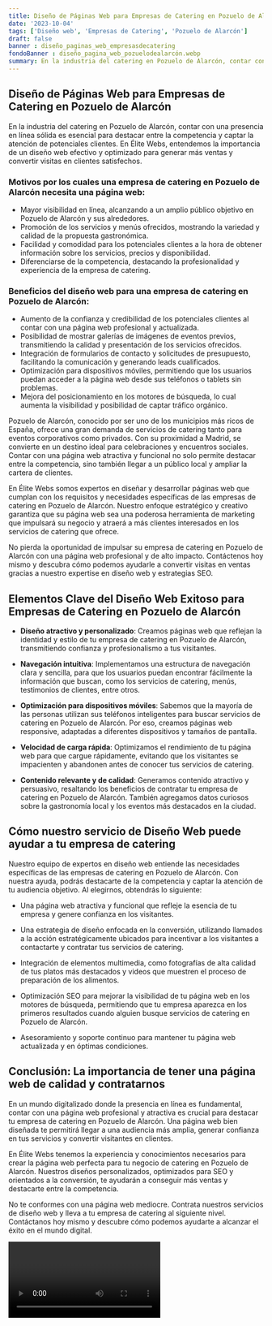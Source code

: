 ```yaml
---
title: Diseño de Páginas Web para Empresas de Catering en Pozuelo de Alarcón
date: '2023-10-04'
tags: ['Diseño web', 'Empresas de Catering', 'Pozuelo de Alarcón']
draft: false
banner : diseño_paginas_web_empresasdecatering
fondoBanner : diseño_pagina_web_pozuelodealarcón.webp
summary: En la industria del catering en Pozuelo de Alarcón, contar con una presencia en línea sólida es esencial para destacar entre la competencia y captar la atención de potenciales clientes. En Élite Webs, entendemos la importancia de un diseño web efectivo y optimizado para generar más ventas y convertir visitas en clientes satisfechos.
---
```


## Diseño de Páginas Web para Empresas de Catering en Pozuelo de Alarcón

En la industria del catering en Pozuelo de Alarcón, contar con una presencia en línea sólida es esencial para destacar entre la competencia y captar la atención de potenciales clientes. En Élite Webs, entendemos la importancia de un diseño web efectivo y optimizado para generar más ventas y convertir visitas en clientes satisfechos.

### Motivos por los cuales una empresa de catering en Pozuelo de Alarcón necesita una página web:
- Mayor visibilidad en línea, alcanzando a un amplio público objetivo en Pozuelo de Alarcón y sus alrededores.
- Promoción de los servicios y menús ofrecidos, mostrando la variedad y calidad de la propuesta gastronómica.
- Facilidad y comodidad para los potenciales clientes a la hora de obtener información sobre los servicios, precios y disponibilidad.
- Diferenciarse de la competencia, destacando la profesionalidad y experiencia de la empresa de catering.

### Beneficios del diseño web para una empresa de catering en Pozuelo de Alarcón:
- Aumento de la confianza y credibilidad de los potenciales clientes al contar con una página web profesional y actualizada.
- Posibilidad de mostrar galerías de imágenes de eventos previos, transmitiendo la calidad y presentación de los servicios ofrecidos.
- Integración de formularios de contacto y solicitudes de presupuesto, facilitando la comunicación y generando leads cualificados.
- Optimización para dispositivos móviles, permitiendo que los usuarios puedan acceder a la página web desde sus teléfonos o tablets sin problemas.
- Mejora del posicionamiento en los motores de búsqueda, lo cual aumenta la visibilidad y posibilidad de captar tráfico orgánico.

Pozuelo de Alarcón, conocido por ser uno de los municipios más ricos de España, ofrece una gran demanda de servicios de catering tanto para eventos corporativos como privados. Con su proximidad a Madrid, se convierte en un destino ideal para celebraciones y encuentros sociales. Contar con una página web atractiva y funcional no solo permite destacar entre la competencia, sino también llegar a un público local y ampliar la cartera de clientes.

En Élite Webs somos expertos en diseñar y desarrollar páginas web que cumplan con los requisitos y necesidades específicas de las empresas de catering en Pozuelo de Alarcón. Nuestro enfoque estratégico y creativo garantiza que su página web sea una poderosa herramienta de marketing que impulsará su negocio y atraerá a más clientes interesados en los servicios de catering que ofrece.

No pierda la oportunidad de impulsar su empresa de catering en Pozuelo de Alarcón con una página web profesional y de alto impacto. Contáctenos hoy mismo y descubra cómo podemos ayudarle a convertir visitas en ventas gracias a nuestro expertise en diseño web y estrategias SEO.

<GifSeo />

<Cta />

## Elementos Clave del Diseño Web Exitoso para Empresas de Catering en Pozuelo de Alarcón

- **Diseño atractivo y personalizado**: Creamos páginas web que reflejan la identidad y estilo de tu empresa de catering en Pozuelo de Alarcón, transmitiendo confianza y profesionalismo a tus visitantes.

- **Navegación intuitiva**: Implementamos una estructura de navegación clara y sencilla, para que los usuarios puedan encontrar fácilmente la información que buscan, como los servicios de catering, menús, testimonios de clientes, entre otros.

- **Optimización para dispositivos móviles**: Sabemos que la mayoría de las personas utilizan sus teléfonos inteligentes para buscar servicios de catering en Pozuelo de Alarcón. Por eso, creamos páginas web responsive, adaptadas a diferentes dispositivos y tamaños de pantalla.

- **Velocidad de carga rápida**: Optimizamos el rendimiento de tu página web para que cargue rápidamente, evitando que los visitantes se impacienten y abandonen antes de conocer tus servicios de catering.

- **Contenido relevante y de calidad**: Generamos contenido atractivo y persuasivo, resaltando los beneficios de contratar tu empresa de catering en Pozuelo de Alarcón. También agregamos datos curiosos sobre la gastronomía local y los eventos más destacados en la ciudad.

## Cómo nuestro servicio de Diseño Web puede ayudar a tu empresa de catering

Nuestro equipo de expertos en diseño web entiende las necesidades específicas de las empresas de catering en Pozuelo de Alarcón. Con nuestra ayuda, podrás destacarte de la competencia y captar la atención de tu audiencia objetivo. Al elegirnos, obtendrás lo siguiente:

- Una página web atractiva y funcional que refleje la esencia de tu empresa y genere confianza en los visitantes.

- Una estrategia de diseño enfocada en la conversión, utilizando llamados a la acción estratégicamente ubicados para incentivar a los visitantes a contactarte y contratar tus servicios de catering.

- Integración de elementos multimedia, como fotografías de alta calidad de tus platos más destacados y videos que muestren el proceso de preparación de los alimentos.

- Optimización SEO para mejorar la visibilidad de tu página web en los motores de búsqueda, permitiendo que tu empresa aparezca en los primeros resultados cuando alguien busque servicios de catering en Pozuelo de Alarcón.

- Asesoramiento y soporte continuo para mantener tu página web actualizada y en óptimas condiciones.

## Conclusión: La importancia de tener una página web de calidad y contratarnos

En un mundo digitalizado donde la presencia en línea es fundamental, contar con una página web profesional y atractiva es crucial para destacar tu empresa de catering en Pozuelo de Alarcón. Una página web bien diseñada te permitirá llegar a una audiencia más amplia, generar confianza en tus servicios y convertir visitantes en clientes.

En Élite Webs tenemos la experiencia y conocimientos necesarios para crear la página web perfecta para tu negocio de catering en Pozuelo de Alarcón. Nuestros diseños personalizados, optimizados para SEO y orientados a la conversión, te ayudarán a conseguir más ventas y destacarte entre la competencia.

No te conformes con una página web mediocre. Contrata nuestros servicios de diseño web y lleva a tu empresa de catering al siguiente nivel. Contáctanos hoy mismo y descubre cómo podemos ayudarte a alcanzar el éxito en el mundo digital.

<Video />

<CtaBot job='Empresas de Catering' city='Pozuelo de Alarcón'/>

<Gmaps query='Pozuelo de Alarcón+españa+maps' />